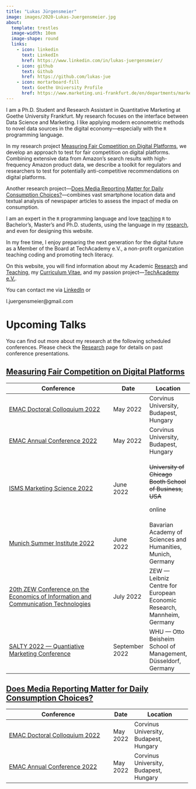 ```yaml
---
title: "Lukas Jürgensmeier"
image: images/2020-Lukas-Juergensmeier.jpg
about:
  template: trestles
  image-width: 10em
  image-shape: round
  links:
    - icon: linkedin
      text: LinkedIn
      href: https://www.linkedin.com/in/lukas-juergensmeier/
    - icon: github
      text: Github
      href: https://github.com/lukas-jue
    - icon: mortarboard-fill
      text: Goethe University Profile
      href: https://www.marketing.uni-frankfurt.de/en/departments/marketing/professoren/skiera/team/doctoral-students/lukas-juergensmeier.html
---
```


I am a Ph.D. Student and Research Assistant in Quantitative Marketing at Goethe University Frankfurt. My research focuses on the interface between Data Science and Marketing. I like applying modern econometric methods to novel data sources in the digital economy---especially with the `R` programming language.

In my research project [Measuring Fair Competition on Digital Platforms](research.qmd#research.html#measuring-fair-competition-on-digital-platforms), we develop an approach to test for fair competition on digital platforms. Combining extensive data from Amazon's search results with high-frequency Amazon product data, we describe a toolkit for regulators and researchers to test for potentially anti-competitive recommendations on digital platforms.

Another research project---[Does Media Reporting Matter for Daily Consumption Choices?](https://lukas-juergensmeier.com/research.html#does-media-reporting-matter-for-daily-consumption-choices)---combines vast smartphone location data and textual analysis of newspaper articles to assess the impact of media on consumption.

I am an expert in the `R` programming language and love [teaching](teaching.qmd) `R` to Bachelor's, Master's and Ph.D. students, using the language in my [research](research.qmd), and even for designing this website.

In my free time, I enjoy preparing the next generation for the digital future as a Member of the Board at TechAcademy e.V., a non-profit organization teaching coding and promoting tech literacy.

On this website, you will find information about my Academic [Research](research.qmd) and [Teaching](teaching.qmd), my [Curriculum Vitae](curriculum-vitae.qmd), and my passion project---[TechAcademy e.V.](techacademy.qmd).

You can contact me via [LinkedIn](https://www.linkedin.com/in/lukas-juergensmeier/) or <span id="obf">

```{=html}
<script>document.getElementById("obf").innerHTML="<n uers=\"znvygb:y.whretrafzrvre@tznvy.pbz\" gnetrg=\"_oynax\">R-Znvy.</n>".replace(/[a-zA-Z]/g,function(c){return String.fromCharCode((c<="Z"?90:122)>=(c=c.charCodeAt(0)+13)?c:c-26);});document.body.appendChild(eo);</script>
```
<noscript>

[moc.liamg\@reiemsnegreuj.l]{style="unicode-bidi:bidi-override;direction:rtl;"}

</noscript>

</span>

# Upcoming Talks

You can find out more about my research at the following scheduled conferences. Please check the [Research](research.qmd) page for details on past conference presentations.

## [Measuring Fair Competition on Digital Platforms](research.qmd#measuring-fair-competition-on-digital-platforms)

+------------------------------------------------------------------------------------------------------------------------------------------------------------------------------------------------------------------------------------------------------------------------------------+----------------+--------------------------------------------------------------------------+
| Conference                                                                                                                                                                                                                                                                         | Date           | Location                                                                 |
+====================================================================================================================================================================================================================================================================================+================+==========================================================================+
| [EMAC Doctoral Colloquium 2022](https://www.uni-corvinus.hu/ind/emac2022)                                                                                                                                                                                                          | May 2022       | Corvinus University, Budapest, Hungary                                   |
+------------------------------------------------------------------------------------------------------------------------------------------------------------------------------------------------------------------------------------------------------------------------------------+----------------+--------------------------------------------------------------------------+
| [EMAC Annual Conference 2022](https://www.uni-corvinus.hu/ind/emac2022)                                                                                                                                                                                                            | May 2022       | Corvinus University, Budapest, Hungary                                   |
+------------------------------------------------------------------------------------------------------------------------------------------------------------------------------------------------------------------------------------------------------------------------------------+----------------+--------------------------------------------------------------------------+
| [ISMS Marketing Science 2022](https://www.chicagobooth.edu/research/kilts/events/isms-marketing-science-conference)                                                                                                                                                                | June 2022      | ~~University of Chicago Booth School of Business, USA~~                  |
|                                                                                                                                                                                                                                                                                    |                |                                                                          |
|                                                                                                                                                                                                                                                                                    |                | online                                                                   |
+------------------------------------------------------------------------------------------------------------------------------------------------------------------------------------------------------------------------------------------------------------------------------------+----------------+--------------------------------------------------------------------------+
| [Munich Summer Institute 2022](http://munich-summer-institute.org/)                                                                                                                                                                                                                | June 2022      | Bavarian Academy of Sciences and Humanities, Munich, Germany             |
+------------------------------------------------------------------------------------------------------------------------------------------------------------------------------------------------------------------------------------------------------------------------------------+----------------+--------------------------------------------------------------------------+
| [20th ZEW Conference on the Economics of Information and Communication Technologies](https://www.zew.de/en/events-and-professional-training/detail/20th-zew-conference-on-the-economics-of-information-and-communication-technologies/3723?cHash=ad35d0cb7616bc26ea8d6603c5c1cd55) | July 2022      | ZEW --- Leibniz Centre for European Economic Research, Mannheim, Germany |
+------------------------------------------------------------------------------------------------------------------------------------------------------------------------------------------------------------------------------------------------------------------------------------+----------------+--------------------------------------------------------------------------+
| [SALTY 2022 --- Quantiative Marketing Conference](https://www.whu.edu/en/faculty/marketing-and-sales-group/digital-marketing/salty/)                                                                                                                                               | September 2022 | WHU --- Otto Beisheim School of Management, Düsseldorf, Germany          |
+------------------------------------------------------------------------------------------------------------------------------------------------------------------------------------------------------------------------------------------------------------------------------------+----------------+--------------------------------------------------------------------------+

## [Does Media Reporting Matter for Daily Consumption Choices?](research.qmd#does-media-reporting-matter-for-daily-consumption-choices)

+---------------------------------------------------------------------------+-------------+----------------------------------------+
| Conference                                                                | Date        | Location                               |
+===========================================================================+=============+========================================+
| [EMAC Doctoral Colloquium 2022](https://www.uni-corvinus.hu/ind/emac2022) | May 2022    | Corvinus University, Budapest, Hungary |
+---------------------------------------------------------------------------+-------------+----------------------------------------+
| [EMAC Annual Conference 2022](https://www.uni-corvinus.hu/ind/emac2022)   | May 2022    | Corvinus University, Budapest, Hungary |
+---------------------------------------------------------------------------+-------------+----------------------------------------+
